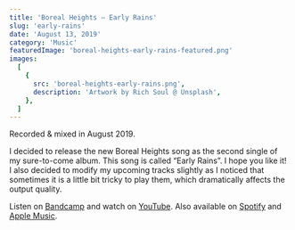 ```yaml
---
title: 'Boreal Heights — Early Rains'
slug: 'early-rains'
date: 'August 13, 2019'
category: 'Music'
featuredImage: 'boreal-heights-early-rains-featured.png'
images:
  [
    {
      src: 'boreal-heights-early-rains.png',
      description: 'Artwork by Rich Soul @ Unsplash',
    },
  ]
---
```


Recorded & mixed in August 2019.

I decided to release the new Boreal Heights song as the second single of my
sure-to-come album. This song is called “Early Rains”. I hope you like it! I
also decided to modify my upcoming tracks slightly as I noticed that sometimes
it is a little bit tricky to play them, which dramatically affects the output
quality.

Listen on [Bandcamp](https://borealheights.bandcamp.com/music) and watch on
[YouTube](https://www.youtube.com/@eagrigorev). Also available on
[Spotify](https://open.spotify.com/artist/6sYGw9icM29bZlcTCyHY39) and
[Apple Music](https://music.apple.com/us/artist/boreal-heights/1465971446).

